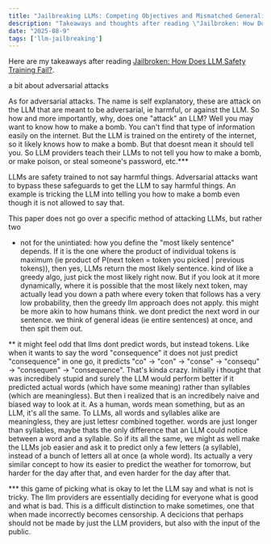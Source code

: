 ```yaml
---
title: "Jailbreaking LLMs: Competing Objectives and Mismatched Generalization"
description: "Takeaways and thoughts after reading \"Jailbroken: How Does LLM Safety Training Fail\""
date: "2025-08-9"
tags: ['llm-jailbreaking']
---
```



Here are my takeaways after reading [Jailbroken: How Does LLM Safety Training Fail?](https://arxiv.org/pdf/2307.02483).



a bit about adversarial attacks

As for adversarial attacks. The name is self explanatory, these are attack on the LLM that are meant to be adversarial, ie harmful, or against the LLM. So how and more importantly, why, does one "attack" an LLM? Well you may want to know how to make a bomb. You can't find that type of information easily on the internet. But the LLM is trained on the entirety of the internet, so it likely knows how to make a bomb. But that doesnt mean it should tell you. So LLM providers teach their LLMs to not tell you how to make a bomb, or make poison, or steal someone's password, etc.***

LLMs are safety trained to not say harmful things. Adversarial attacks want to bypass these safeguards to get the LLM to say harmful things. An example is tricking the LLM into telling you how to make a bomb even though it is not allowed to say that.





This paper does not go over a specific method of attacking LLMs, but rather two 







* not for the unintiated: how you define the "most likely sentence" depends. If it is the one where the product of individual tokens is maximum (ie product of P(next token = token you picked | previous tokens)), then yes, LLMs return the most likely sentence. kind of like a greedy algo, just pick the most likely right now. But if you look at it more dynamically, where it is possible that the most likely next token, may actually lead you down a path where every token that follows has a very low probability, then the greedy llm approach does not apply. this might be more akin to how humans think. we dont predict the next word in our sentence. we think of general ideas (ie entire sentences) at once, and then spit them out.

** it might feel odd that llms dont predict words, but instead tokens. Like when it wants to say the word "consequence" it does not just predict "consequence" in one go, it predicts "co" -> "con" -> "conse" -> "consequ" -> "consequen" -> "consequence". That's kinda crazy. Initially i thought that was incredibely stupid and surely the LLM would perform better if it predicted actual words (which have some meaning) rather than syllables (which are meaningless). But then i realized that is an incredibely naive and biased way to look at it. As a human, words mean something, but as an LLM, it's all the same.  To LLMs, all words and syllables alike are meaningless, they are just lettesr combined together. words are just longer than syllables, maybe thats the only difference that an LLM could notice between a word and a syllable. So if its all the same, we might as well make the LLMs job easier and ask it to predict only a few letters (a syllable), instead of a bunch of letters all at once (a whole word). Its actually a very similar concept to how its easier to predict the weather for tomorrow, but harder for the day after that, and even harder for the day after that.

*** this game of picking what is okay to let the LLM say and what is not is tricky. The llm providers are essentially deciding for everyone what is good and what is bad. This is a difficult distinction to make sometimes, one that when made incorrectly becomes censorship. A decicions that perhaps should not be made by just the LLM providers, but also with the input of the public.